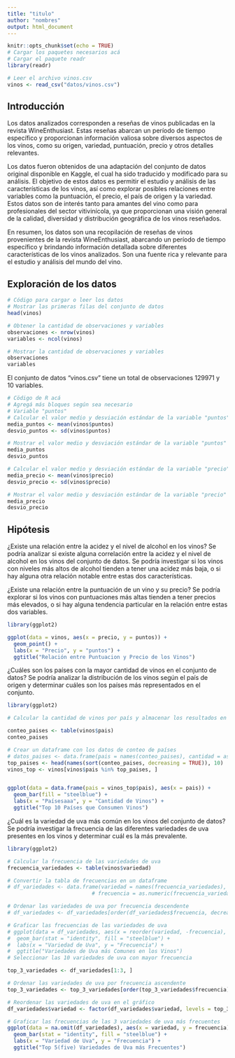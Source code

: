```yaml
---
title: "titulo"
author: "nombres"
output: html_document
---
```


```r
knitr::opts_chunk$set(echo = TRUE)
# Cargar los paquetes necesarios acá
# Cargar el paquete readr
library(readr)

# Leer el archivo vinos.csv
vinos <- read_csv("datos/vinos.csv")

```

## Introducción
Los datos analizados corresponden a reseñas de vinos publicadas en la revista WineEnthusiast. Estas reseñas abarcan un período de tiempo específico y proporcionan información valiosa sobre diversos aspectos de los vinos, como su origen, variedad, puntuación, precio y otros detalles relevantes.

Los datos fueron obtenidos de una adaptación del conjunto de datos original disponible en Kaggle, el cual ha sido traducido y modificado para su análisis. 
El objetivo de estos datos es permitir el estudio y análisis de las características de los vinos, así como explorar posibles relaciones entre variables como la puntuación, el precio, el país de origen y la variedad. Estos datos son de interés tanto para amantes del vino como para profesionales del sector vitivinícola, ya que proporcionan una visión general de la calidad, diversidad y distribución geográfica de los vinos reseñados.

En resumen, los datos son una recopilación de reseñas de vinos provenientes de la revista WineEnthusiast, abarcando un período de tiempo específico y brindando información detallada sobre diferentes características de los vinos analizados. Son una fuente rica y relevante para el estudio y análisis del mundo del vino.

## Exploración de los datos

```r
# Código para cargar o leer los datos
# Mostrar las primeras filas del conjunto de datos
head(vinos)

# Obtener la cantidad de observaciones y variables
observaciones <- nrow(vinos)
variables <- ncol(vinos)

# Mostrar la cantidad de observaciones y variables
observaciones
variables

```
El conjunto de datos "vinos.csv" tiene un total de observaciones 129971 y 10 variables.

```r
# Cödigo de R acá 
# Agregá más bloques según sea necesario
# Variable "puntos"
# Calcular el valor medio y desviación estándar de la variable "puntos"
media_puntos <- mean(vinos$puntos)
desvio_puntos <- sd(vinos$puntos)

# Mostrar el valor medio y desviación estándar de la variable "puntos"
media_puntos
desvio_puntos

```
```r
# Calcular el valor medio y desviación estándar de la variable "precio"
media_precio <- mean(vinos$precio)
desvio_precio <- sd(vinos$precio)

# Mostrar el valor medio y desviación estándar de la variable "precio"
media_precio
desvio_precio

```



## Hipótesis
¿Existe una relación entre la acidez y el nivel de alcohol en los vinos? Se podría analizar si existe alguna correlación entre la acidez y el nivel de alcohol en los vinos del conjunto de datos. Se podría investigar si los vinos con niveles más altos de alcohol tienden a tener una acidez más baja, o si hay alguna otra relación notable entre estas dos características.

¿Existe una relación entre la puntuación de un vino y su precio? Se podría explorar si los vinos con puntuaciones más altas tienden a tener precios más elevados, o si hay alguna tendencia particular en la relación entre estas dos variables.


```r
library(ggplot2)

ggplot(data = vinos, aes(x = precio, y = puntos)) +
  geom_point() +
  labs(x = "Precio", y = "puntos") +
  ggtitle("Relación entre Puntuacion y Precio de los Vinos")
```


¿Cuáles son los países con la mayor cantidad de vinos en el conjunto de datos? Se podría analizar la distribución de los vinos según el país de origen y determinar cuáles son los países más representados en el conjunto.
```r
library(ggplot2)

# Calcular la cantidad de vinos por país y almacenar los resultados en un objeto llamado "conteo_paises"

conteo_paises <- table(vinos$pais)
conteo_paises 

# Crear un dataframe con los datos de conteo de países
# datos_paises <- data.frame(pais = names(conteo_paises), cantidad = as.numeric(conteo_paises))
top_paises <- head(names(sort(conteo_paises, decreasing = TRUE)), 10)
vinos_top <- vinos[vinos$pais %in% top_paises, ]


ggplot(data = data.frame(pais = vinos_top$pais), aes(x = pais)) +
  geom_bar(fill = "steelblue") +
  labs(x = "Paísesaaa", y = "Cantidad de Vinos") +
  ggtitle("Top 10 Países que Consumen Vinos")


```


¿Cuál es la variedad de uva más común en los vinos del conjunto de datos? Se podría investigar la frecuencia de las diferentes variedades de uva presentes en los vinos y determinar cuál es la más prevalente.

```r
library(ggplot2)

# Calcular la frecuencia de las variedades de uva
frecuencia_variedades <- table(vinos$variedad)

# Convertir la tabla de frecuencias en un dataframe
# df_variedades <- data.frame(variedad = names(frecuencia_variedades),
                           # frecuencia = as.numeric(frecuencia_variedades))

# Ordenar las variedades de uva por frecuencia descendente
# df_variedades <- df_variedades[order(df_variedades$frecuencia, decreasing = TRUE), ]

# Graficar las frecuencias de las variedades de uva
# ggplot(data = df_variedades, aes(x = reorder(variedad, -frecuencia), y = frecuencia)) +
#  geom_bar(stat = "identity", fill = "steelblue") +
#  labs(x = "Variedad de Uva", y = "Frecuencia") +
#  ggtitle("Variedades de Uva más Comunes en los Vinos")
# Seleccionar las 10 variedades de uva con mayor frecuencia

top_3_variedades <- df_variedades[1:3, ]

# Ordenar las variedades de uva por frecuencia ascendente
top_3_variedades <- top_3_variedades[order(top_3_variedades$frecuencia), ]

# Reordenar las variedades de uva en el gráfico
df_variedades$variedad <- factor(df_variedades$variedad, levels = top_3_variedades$variedad)

# Graficar las frecuencias de las 3 variedades de uva más frecuentes
ggplot(data = na.omit(df_variedades), aes(x = variedad, y = frecuencia)) +
  geom_bar(stat = "identity", fill = "steelblue") +
  labs(x = "Variedad de Uva", y = "Frecuencia") +
  ggtitle("Top 5(five) Variedades de Uva más Frecuentes")


```



